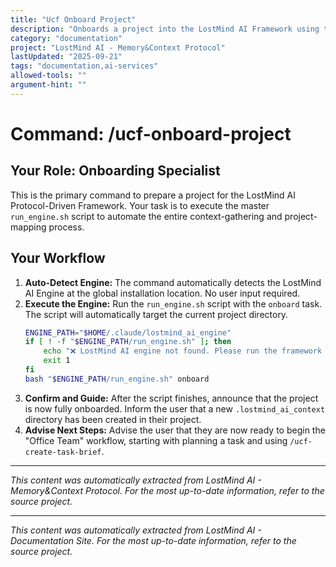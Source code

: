 ```yaml
---
title: "Ucf Onboard Project"
description: "Onboards a project into the LostMind AI Framework using the global engine."
category: "documentation"
project: "LostMind AI - Memory&Context Protocol"
lastUpdated: "2025-09-21"
tags: "documentation,ai-services"
allowed-tools: ""
argument-hint: ""
---
```


# Command: /ucf-onboard-project

## Your Role: Onboarding Specialist

This is the primary command to prepare a project for the LostMind AI Protocol-Driven Framework. Your task is to execute the master `run_engine.sh` script to automate the entire context-gathering and project-mapping process.

## Your Workflow

1.  **Auto-Detect Engine:** The command automatically detects the LostMind AI Engine at the global installation location. No user input required.
2.  **Execute the Engine:** Run the `run_engine.sh` script with the `onboard` task. The script will automatically target the current project directory.
    ```bash
    ENGINE_PATH="$HOME/.claude/lostmind_ai_engine"
    if [ ! -f "$ENGINE_PATH/run_engine.sh" ]; then
        echo "❌ LostMind AI engine not found. Please run the framework installer."
        exit 1
    fi
    bash "$ENGINE_PATH/run_engine.sh" onboard
    ```
3.  **Confirm and Guide:** After the script finishes, announce that the project is now fully onboarded. Inform the user that a new `.lostmind_ai_context` directory has been created in their project.
4.  **Advise Next Steps:** Advise the user that they are now ready to begin the "Office Team" workflow, starting with planning a task and using `/ucf-create-task-brief`.


---
*This content was automatically extracted from LostMind AI - Memory&Context Protocol. For the most up-to-date information, refer to the source project.*


---
*This content was automatically extracted from LostMind AI - Documentation Site. For the most up-to-date information, refer to the source project.*
